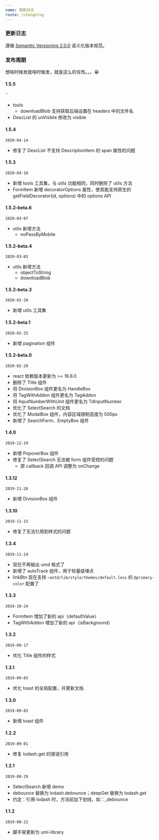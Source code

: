 ```yaml
---
name: 更新日志
route: /changelog
---
```


### 更新日志

遵循 [Semantic Versioning 2.0.0](https://semver.org/lang/zh-CN/) 语义化版本规范。

### 发布周期

想啥时候发就啥时候发，就是这么的任性。。。😁

#### 1.5.5

``

- tools
  - downloadBlob 支持获取后端设置在 headers 中的文件名
- DescList 的 unVisible 修改为 visible

#### 1.5.4

`2020-04-14`

- 修复了 DescList 不支持 DescriptionItem 的 span 属性的问题

#### 1.5.3

`2020-04-10`

- 新增 tools 工具集，与 utils 功能相同，同时删除了 utils 方法
- FormItem 新增 decoratorOptions 属性，使其能支持原生的 getFieldDecorator(id, options) 中的 options API

#### 1.5.2-beta.6

`2020-04-07`

- utils 新增方法
  - noPassByMobile

#### 1.5.2-beta.4

`2020-03-03`

- utils 新增方法
  - objectToString
  - downloadBlob

#### 1.5.2-beta.3

`2020-02-28`

- 新增 utils 工具集

#### 1.5.2-beta.1

`2020-02-25`

- 新增 pagination 组件

#### 1.5.2-beta.0

`2020-02-20`

- react 依赖版本更新为 >= 16.8.0
- 删除了 Title 组件
- 将 DivisionBox 组件更名为 HandleBox
- 将 TagWithAddon 组件更名为 TagAddon
- 将 InputNumberWithUnit 组件更名为 TdInputNumber
- 优化了 SelectSearch 的文档
- 优化了 ModalBox 组件，内容区域限制高度为 500px
- 新增了 SearchForm、EmptyBox 组件

#### 1.4.0

`2019-12-19`

- 新增 PopoverBox 组件
- 修复了 SelectSearch 无法被 form 组件受控的问题
  - 原 callback 回调 API 调整为 onChange

#### 1.3.12

`2019-11-26`

- 新增 DivisionBox 组件

#### 1.3.10

`2019-11-15`

- 修复了无法引用到样式的问题

#### 1.3.4

`2019-11-14`

- 现在不再输出 umd 格式了
- 新增了 autoTrack 组件，用于轻量级埋点
- linkBtn 现在支持 `~antd/lib/style/themes/default.less` 的 `@primary-color` 配置了

#### 1.3.3

`2019-10-24`

- FormItem 增加了新的 api（defaultValue）
- TagWithAddon 增加了新的 api（isBackground）

#### 1.3.2

`2019-09-17`

- 优化 Title 组件的样式

#### 1.3.1

`2019-09-03`

- 优化 toast 的全局配置，并更新文档

#### 1.3.0

`2019-09-03`

- 新增 toast 组件

#### 1.2.2

`2019-09-01`

- 修复 lodash.get 的错误引用

#### 1.2.1

`2019-08-29`

- SelectSearch 新增 demo
- debounce 替换为 lodash.debounce；deepGet 替换为 lodash.get
- 约定：引用 lodash 时，方法前加下划线，如：_debounce

#### 1.1.2

`2019-08-22`

- 脚手架更新为 umi-library